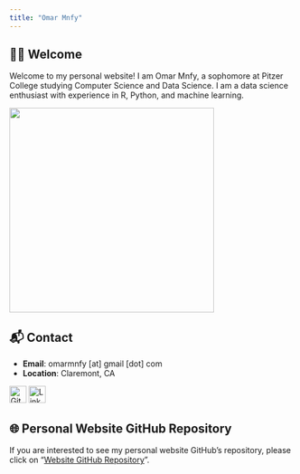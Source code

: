 ```yaml
---
title: "Omar Mnfy"
---
```


## 👋🏽 Welcome

Welcome to my personal website! I am Omar Mnfy, a sophomore at Pitzer College studying Computer Science and Data Science. I am a data science enthusiast with experience in R, Python, and machine learning.

![](images/my_picture.jpg){fig-align="center" width="362"}

## 📬 Contact

-   **Email**: omarmnfy \[at\] gmail \[dot\] com
-   **Location**: Claremont, CA

[<img src="images/github-icon.png" alt="GitHub" style="width:30px;height:30px;"/>](https://github.com/omarmnfy) [<img src="images/linkedin-icon.png" alt="LinkedIn" style="width:30px;height:30px;"/>](https://www.linkedin.com/in/omarmnfy/)

## 🌐 Personal Website GitHub Repository

If you are interested to see my personal website GitHub's repository, please click on "[Website GitHub Repository](https://github.com/omarmnfy/omnfy)".
